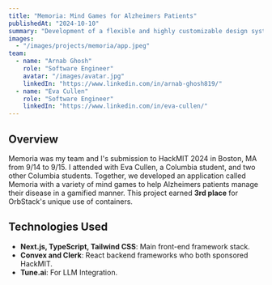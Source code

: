 ```yaml
---
title: "Memoria: Mind Games for Alzheimers Patients"
publishedAt: "2024-10-10"
summary: "Development of a flexible and highly customizable design system using Next.js for front-end and Figma for design collaboration."
images:
  - "/images/projects/memoria/app.jpeg"
team:
  - name: "Arnab Ghosh"
    role: "Software Engineer"
    avatar: "/images/avatar.jpg"
    linkedIn: "https://www.linkedin.com/in/arnab-ghosh819/"
  - name: "Eva Cullen"
    role: "Software Engineer"
    linkedIn: "https://www.linkedin.com/in/eva-cullen/"
---
```


## Overview

Memoria was my team and I's submission to HackMIT 2024 in Boston, MA from 9/14 to 9/15. I attended with Eva Cullen, a Columbia student, and two other Columbia students. 
Together, we developed an application called Memoria with a variety of mind games to help Alzheimers patients manage their disease in a gamified manner. 
This project earned **3rd place** for OrbStack's unique use of containers. 

## Technologies Used
- **Next.js, TypeScript, Tailwind CSS**: Main front-end framework stack. 
- **Convex and Clerk**: React backend frameworks who both sponsored HackMIT. 
- **Tune.ai**: For LLM Integration.
